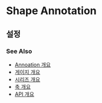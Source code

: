 # Shape Annotation

## 설정

### See Also

- [Annoation 개요](/annotations)
- [게이지 개요](/guide/gauges)
- [시리즈 개요](/guide/series)
- [축 개요](/guide/axes)
- [API 개요](/docs)

